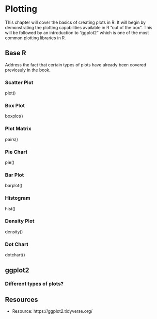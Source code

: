 # Plotting

This chapter will cover the basics of creating plots in R. It will begin by demonstrating the plotting capabilities available in R "out of the box". This will be followed by an introduction to "ggplot2" which is one of the most common plotting libraries in R.

## Base R

Address the fact that certain types of plots have already been covered previosuly in the book.

### Scatter Plot

plot()

### Box Plot

boxplot()

### Plot Matrix

pairs()

### Pie Chart

pie()

### Bar Plot

barplot()

### Histogram

hist()

### Density Plot

density()

### Dot Chart

dotchart()

## ggplot2

### Different types of plots?


## Resources
- Resource: https://ggplot2.tidyverse.org/